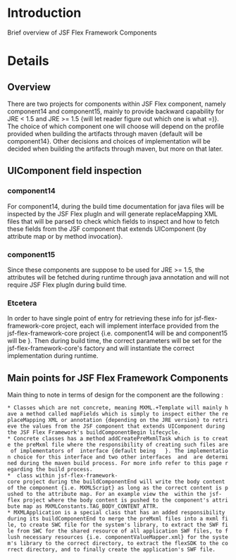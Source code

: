 = Introduction =

Brief overview of JSF Flex Framework Components


= Details =

==Overview==
There are two projects for components within JSF Flex component, namely component14 and component15, mainly to provide backward capability for JRE < 1.5 and JRE >= 1.5 {will let reader figure out which one is what =)}. The choice of which component one will choose will depend on the profile provided when building the artifacts through maven {default will be component14}. Other decisions and choices of implementation will be decided when building the artifacts through maven, but more on that later.

==UIComponent field inspection==

===component14===
For component14, during the build time documentation for java files will be inspected by the JSF Flex plugIn and will generate replaceMapping XML files that will be parsed to check which fields to inspect and how to fetch these fields from the JSF component that extends UIComponent {by attribute map or by method invocation}.

===component15===
Since these components are suppose to be used for JRE >= 1.5, the attributes will be fetched during runtime through java annotation and will not require JSF Flex plugIn during build time.

===Etcetera===
In order to have single point of entry for retrieving these info for jsf-flex-framework-core project, each will implement {{{_AnnotationDocletParser}}} interface provided from the jsf-flex-framework-core project {i.e. component14 will be 
{{{AnnotationDocletParser14Impl}}} and component15 will be {{{AnnotationDocletParser15Impl}}} }. Then during build time, the correct parameters will be set for the jsf-flex-framework-core's factory and will instantiate the correct implementation during runtime.


==Main points for JSF Flex Framework Components==
Main thing to note in terms of design for the component are the following :
 * Classes which are not concrete, meaning MXML.+Template will mainly have a method called mapFields which is simply to inspect either the replaceMapping XML or annotation {depending on the JRE version} to retrieve the values from the JSF component that extends UIComponent during the JSF Flex Framework's buildComponentBegin lifecycle.
 * Concrete classes has a method addCreatePreMxmlTask which is to create the preMxml file where the responsibility of creating such files are of implementators of {{{_FileManipulatorTaskRunner}}} interface {default being  {{{VelocityFileManipulatorTaskRunnerImpl}}} }. The implementation choice for this interface and two other interfaces {{{_CommonTaskRunner}}} and {{{_FlexTaskRunner}}} are determined during the maven build process. For more info refer to this page regarding the build process.
 * {{{MXMLComponentBaseActions}}} class within jsf-flex-framework-core project during the buildComponentEnd will write the body content of the component {i.e. MXMLScript} as long as the correct content is pushed to the attribute map. For an example view the {{{MXMLUIScriptTag}}} within the jsf-flex project where the body content is pushed to the component's attribute map as MXMLConstants.TAG_BODY_CONTENT_ATTR.
 * MXMLApplication is a special class that has an added responsibility during its buildComponentEnd to merge the preMxml files into a mxml file, to create SWC file for the system's library, to extract the SWF file from SWC for the shared resource of all application SWF files, to flush necessary resources {i.e. componentValueMapper.xml} for the system's library to the correct directory, to extract the flexSDK to the correct directory, and to finally create the application's SWF file.